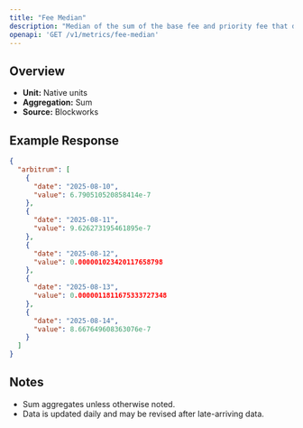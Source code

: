 ```yaml
---
title: "Fee Median"
description: "Median of the sum of the base fee and priority fee that day in native chain token"
openapi: 'GET /v1/metrics/fee-median'
---
```


## Overview

- **Unit:** Native units
- **Aggregation:** Sum
- **Source:** Blockworks



## Example Response

```json
{
  "arbitrum": [
    {
      "date": "2025-08-10",
      "value": 6.790510520858414e-7
    },
    {
      "date": "2025-08-11",
      "value": 9.626273195461895e-7
    },
    {
      "date": "2025-08-12",
      "value": 0.000001023420117658798
    },
    {
      "date": "2025-08-13",
      "value": 0.0000011811675333727348
    },
    {
      "date": "2025-08-14",
      "value": 8.667649608363076e-7
    }
  ]
}
```

## Notes
- Sum aggregates unless otherwise noted.
- Data is updated daily and may be revised after late-arriving data.
